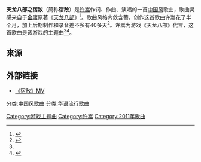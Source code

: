 {{Infobox Single| 
|  Name        = 天龙八部之宿敌
|  Format      = [[单曲|单曲]]
|  Artist      = [[许嵩|许嵩]]
|  Cover       = 许嵩2011年单曲《天龙八部之宿敌》封面.jpg
|  Released    = 2011年9月21日
|  Genre       = [[華語流行音樂|華語流行音樂]]
|  Length      =  
|  Label       = [[海蝶音乐|海蝶音乐]]
|  Number      =
|  Producer    = 
|  Last single  = [[素颜|素颜]]<br  /> (2010)
|  This single  = '''天龙八部之宿敌'''<br  /> (2011)
|  Next single  = [[小烦恼没什么大不了|小烦恼没什么大不了]]<br  /> (2013)
}}

'''天龙八部之宿敌'''（简称'''宿敌'''）是[[许嵩|许嵩]]作词、作曲、演唱的一首[[中国风|中国风]]歌曲，歌曲灵感来自于[[金庸|金庸]]原著《[[天龙八部_(小说)|天龙八部]]》<ref>{{Cite web|url = http://fun.youth.cn/zt/worldcup/wztt/201109/t20110921_1732021.htm|title = 周董编曲相助　许嵩新歌登顶中国风|accessdate = |author = |date = 2011-09-21|publisher = 中国青年网|archive-url = https://web.archive.org/web/20160305082502/http://fun.youth.cn/zt/worldcup/wztt/201109/t20110921_1732021.htm|archive-date = 2016-03-05|dead-url = yes}}</ref>。歌曲风格内敛含蓄，创作这首歌曲许嵩花了半个月，加上后期制作和录音差不多有40多天<ref name=":0">{{Cite web|url = http://play.163.com/11/1019/16/7GO8G3PA00314NGL.html|title = 专访许嵩：《天龙八部3》主题曲讲的是人性|accessdate = |author = |date = 2011-10-19|publisher = 网易游戏}}</ref>。许嵩为游戏《[[天龙八部_(2007年游戏)|天龙八部]]》代言，这首歌曲是该游戏的主题曲<ref name=":0" /><ref>{{Cite web|url = http://ent.qq.com/a/20111021/000110.htm|title = 许嵩倾情演绎天龙八部3主题曲MV感动全场|accessdate = |author = |date = 2011年10月21日|publisher = 腾讯|archive-date = 2011年10月27日|archive-url = https://web.archive.org/web/20111027020945/http://ent.qq.com/a/20111021/000110.htm|dead-url = no}}</ref>。

== 来源 ==
{{Reflist|2}}

== 外部链接 ==  
*[https://www.youtube.com/watch?v=M2ilhSW3aoQ 《宿敌》MV]{{Wayback|url=https://www.youtube.com/watch?v=M2ilhSW3aoQ |date=20190426001431 }}

{{许嵩|state=collapsed}}

[[Category:游戏主题曲|Category:游戏主题曲]]
[[Category:许嵩|Category:许嵩]]
[[Category:2011年歌曲|Category:2011年歌曲]]
[[分类:中国风歌曲|分类:中国风歌曲]]
[[分类:华语流行歌曲|分类:华语流行歌曲]]